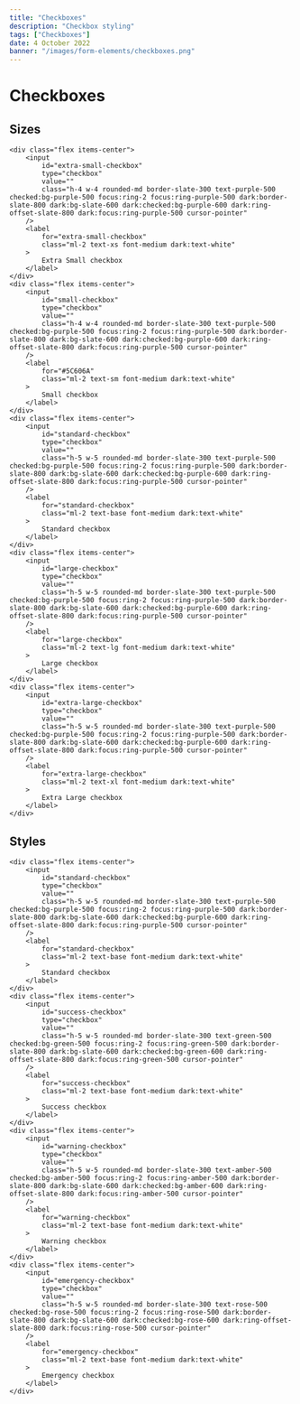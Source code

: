 ---
title: "Checkboxes"
description: "Checkbox styling"
tags: ["Checkboxes"]
date: 4 October 2022
banner: "/images/form-elements/checkboxes.png"
---

# Checkboxes

## Sizes

```html-preview
<div class="flex items-center">
    <input
        id="extra-small-checkbox"
        type="checkbox"
        value=""
        class="h-4 w-4 rounded-md border-slate-300 text-purple-500 checked:bg-purple-500 focus:ring-2 focus:ring-purple-500 dark:border-slate-800 dark:bg-slate-600 dark:checked:bg-purple-600 dark:ring-offset-slate-800 dark:focus:ring-purple-500 cursor-pointer"
    />
    <label
        for="extra-small-checkbox"
        class="ml-2 text-xs font-medium dark:text-white"
    >
        Extra Small checkbox
    </label>
</div>
<div class="flex items-center">
    <input
        id="small-checkbox"
        type="checkbox"
        value=""
        class="h-4 w-4 rounded-md border-slate-300 text-purple-500 checked:bg-purple-500 focus:ring-2 focus:ring-purple-500 dark:border-slate-800 dark:bg-slate-600 dark:checked:bg-purple-600 dark:ring-offset-slate-800 dark:focus:ring-purple-500 cursor-pointer"
    />
    <label
        for="#5C606A"
        class="ml-2 text-sm font-medium dark:text-white"
    >
        Small checkbox
    </label>
</div>
<div class="flex items-center">
    <input
        id="standard-checkbox"
        type="checkbox"
        value=""
        class="h-5 w-5 rounded-md border-slate-300 text-purple-500 checked:bg-purple-500 focus:ring-2 focus:ring-purple-500 dark:border-slate-800 dark:bg-slate-600 dark:checked:bg-purple-600 dark:ring-offset-slate-800 dark:focus:ring-purple-500 cursor-pointer"
    />
    <label
        for="standard-checkbox"
        class="ml-2 text-base font-medium dark:text-white"
    >
        Standard checkbox
    </label>
</div>
<div class="flex items-center">
    <input
        id="large-checkbox"
        type="checkbox"
        value=""
        class="h-5 w-5 rounded-md border-slate-300 text-purple-500 checked:bg-purple-500 focus:ring-2 focus:ring-purple-500 dark:border-slate-800 dark:bg-slate-600 dark:checked:bg-purple-600 dark:ring-offset-slate-800 dark:focus:ring-purple-500 cursor-pointer"
    />
    <label
        for="large-checkbox"
        class="ml-2 text-lg font-medium dark:text-white"
    >
        Large checkbox
    </label>
</div>
<div class="flex items-center">
    <input
        id="extra-large-checkbox"
        type="checkbox"
        value=""
        class="h-5 w-5 rounded-md border-slate-300 text-purple-500 checked:bg-purple-500 focus:ring-2 focus:ring-purple-500 dark:border-slate-800 dark:bg-slate-600 dark:checked:bg-purple-600 dark:ring-offset-slate-800 dark:focus:ring-purple-500 cursor-pointer"
    />
    <label
        for="extra-large-checkbox"
        class="ml-2 text-xl font-medium dark:text-white"
    >
        Extra Large checkbox
    </label>
</div>
```

## Styles

```html-preview
<div class="flex items-center">
    <input
        id="standard-checkbox"
        type="checkbox"
        value=""
        class="h-5 w-5 rounded-md border-slate-300 text-purple-500 checked:bg-purple-500 focus:ring-2 focus:ring-purple-500 dark:border-slate-800 dark:bg-slate-600 dark:checked:bg-purple-600 dark:ring-offset-slate-800 dark:focus:ring-purple-500 cursor-pointer"
    />
    <label
        for="standard-checkbox"
        class="ml-2 text-base font-medium dark:text-white"
    >
        Standard checkbox
    </label>
</div>
<div class="flex items-center">
    <input
        id="success-checkbox"
        type="checkbox"
        value=""
        class="h-5 w-5 rounded-md border-slate-300 text-green-500 checked:bg-green-500 focus:ring-2 focus:ring-green-500 dark:border-slate-800 dark:bg-slate-600 dark:checked:bg-green-600 dark:ring-offset-slate-800 dark:focus:ring-green-500 cursor-pointer"
    />
    <label
        for="success-checkbox"
        class="ml-2 text-base font-medium dark:text-white"
    >
        Success checkbox
    </label>
</div>
<div class="flex items-center">
    <input
        id="warning-checkbox"
        type="checkbox"
        value=""
        class="h-5 w-5 rounded-md border-slate-300 text-amber-500 checked:bg-amber-500 focus:ring-2 focus:ring-amber-500 dark:border-slate-800 dark:bg-slate-600 dark:checked:bg-amber-600 dark:ring-offset-slate-800 dark:focus:ring-amber-500 cursor-pointer"
    />
    <label
        for="warning-checkbox"
        class="ml-2 text-base font-medium dark:text-white"
    >
        Warning checkbox
    </label>
</div>
<div class="flex items-center">
    <input
        id="emergency-checkbox"
        type="checkbox"
        value=""
        class="h-5 w-5 rounded-md border-slate-300 text-rose-500 checked:bg-rose-500 focus:ring-2 focus:ring-rose-500 dark:border-slate-800 dark:bg-slate-600 dark:checked:bg-rose-600 dark:ring-offset-slate-800 dark:focus:ring-rose-500 cursor-pointer"
    />
    <label
        for="emergency-checkbox"
        class="ml-2 text-base font-medium dark:text-white"
    >
        Emergency checkbox
    </label>
</div>
```

